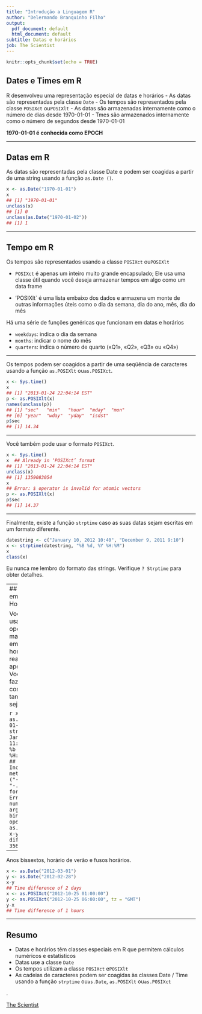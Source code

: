 ```yaml
---
title: "Introdução a Linguagem R"
author: "Delermando Branquinho Filho"
output:
  pdf_document: default
  html_document: default
subtitle: Datas e horários
job: The Scientist
---
```



```r
knitr::opts_chunk$set(echo = TRUE)
```

## Dates e Times em R

R desenvolveu uma representação especial de datas e horários
- As datas são representadas pela classe `Date`
- Os tempos são representados pela classe `POSIXct` ou` POSIXlt`
- As datas são armazenadas internamente como o número de dias desde 1970-01-01
- Tmes são armazenados internamente como o número de segundos desde 1970-01-01

**1970-01-01 é conhecida como EPOCH**

---

## Datas em R

As datas são representadas pela classe Date e podem ser coagidas a partir de uma string usando a função `as.Date ()`.

```r
x <- as.Date("1970-01-01")
x
## [1] "1970-01-01"
unclass(x)
## [1] 0
unclass(as.Date("1970-01-02"))
## [1] 1
```

---

## Tempo em R

Os tempos são representados usando a classe `POSIXct` ou` POSIXlt`

- `POSIXct` é apenas um inteiro muito grande encapsulado; Ele usa uma classe útil quando você deseja armazenar tempos em algo como um data frame

- 'POSIXlt` é uma lista embaixo dos dados e armazena um monte de outras informações úteis como o dia da semana, dia do ano, mês, dia do mês

Há uma série de funções genéricas que funcionam em datas e horários

- `weekdays`: indica o dia da semana
- `months`: indicar o nome do mês
- `quarters`: indica o número de quarto («Q1», «Q2», «Q3» ou «Q4»)

---

Os tempos podem ser coagidos a partir de uma seqüência de caracteres usando a função `as.POSIXlt` ou` as.POSIXct`.

```r
x <- Sys.time()
x
## [1] "2013-01-24 22:04:14 EST"
p <- as.POSIXlt(x)
names(unclass(p))
## [1] "sec"   "min"   "hour"  "mday"  "mon"
## [6] "year"  "wday"  "yday"  "isdst"
p$sec
## [1] 14.34
```

---


Você também pode usar o formato `POSIXct`.

```r
x <- Sys.time()
x  ## Already in ‘POSIXct’ format
## [1] "2013-01-24 22:04:14 EST"
unclass(x)
## [1] 1359083054
x
## Error: $ operator is invalid for atomic vectors
p <- as.POSIXlt(x)
p$sec
## [1] 14.37
```

---


Finalmente, existe a função `strptime` caso as suas datas sejam escritas em um formato diferente.

```r
datestring <- c("January 10, 2012 10:40", "December 9, 2011 9:10")
x <- strptime(datestring, "%B %d, %Y %H:%M")
x
class(x)
```
Eu nunca me lembro do formato das strings. Verifique `? Strptime` para obter detalhes.

---
## Operações em Datas e Horários

Você pode usar operações matemáticas em datas e horários. Bem, realmente apenas + e -. Você pode fazer comparações também (ou seja, ==, <=).

```r
x <- as.Date("2012-01-01")
y <- strptime("9 Jan 2011 11:34:21", "%d %b %Y %H:%M:%S") 
x-y
## Warning: Incompatible methods ("-.Date",
## "-.POSIXt") for "-"
## Error: non-numeric argument to binary operator
x <- as.POSIXlt(x) 
x-y
## Time difference of 356.3 days
```

---

Anos bissextos, horário de verão e fusos horários.
```r
x <- as.Date("2012-03-01") 
y <- as.Date("2012-02-28") 
x-y
## Time difference of 2 days
x <- as.POSIXct("2012-10-25 01:00:00")
y <- as.POSIXct("2012-10-25 06:00:00", tz = "GMT") 
y-x
## Time difference of 1 hours
```

---

## Resumo

- Datas e horários têm classes especiais em R que permitem cálculos numéricos e estatísticos
- Datas use a classe `Date`
- Os tempos utilizam a classe `POSIXct` e` POSIXlt`
- As cadeias de caracteres podem ser coagidas às classes Date / Time usando a função `strptime` ou` as.Date`, `as.POSIXlt` ou` as.POSIXct`



.



[The Scientist](http://www.thescientist.com.br)
